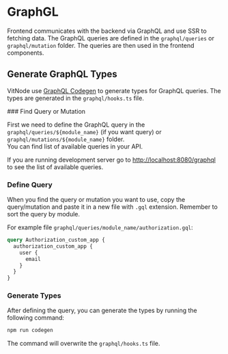 
# GraphGL

Frontend communicates with the backend via GraphQL and use SSR to fetching data. The GraphQL queries are defined in the `graphql/queries` or `graphql/mutation` folder. The queries are then used in the frontend components.

## Generate GraphQL Types

VitNode use [GraphQL Codegen](https://the-guild.dev/graphql/codegen) to generate types for GraphQL queries. The types are generated in the `graphql/hooks.ts` file.

<Steps>
### Find Query or Mutation

First we need to define the GraphQL query in the `graphql/queries/${module_name}` (if you want query) or `graphql/mutations/${module_name}` folder.  
You can find list of available queries in your API.

If you are running development server go to [http://localhost:8080/graphql](http://localhost:8080/graphql) to see the list of available queries.

### Define Query

When you find the query or mutation you want to use, copy the query/mutation and paste it in a new file with `.gql` extension. Remember to sort the query by module.

For example file `graphql/queries/module_name/authorization.gql`:

```graphql
query Authorization_custom_app {
  authorization_custom_app {
    user {
      email
    }
  }
}
```

### Generate Types

After defining the query, you can generate the types by running the following command:

```bash
npm run codegen
```

The command will overwrite the `graphql/hooks.ts` file.

</Steps>
